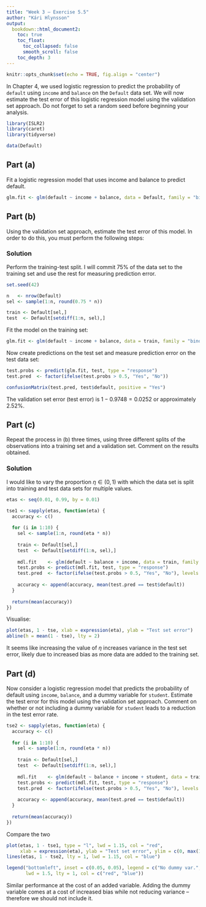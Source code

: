 ```yaml
---
title: "Week 3 — Exercise 5.5"
author: "Kári Hlynsson"
output: 
  bookdown::html_document2:
    toc: true
    toc_float:
      toc_collapsed: false    
      smooth_scroll: false
    toc_depth: 3
---
```


```r
knitr::opts_chunk$set(echo = TRUE, fig.align = "center")
```

In Chapter 4, we used logistic regression to predict the probability of `default` using `income` and `balance` on the `Default` data set. We will now estimate the test error of this logistic regression model using the validation set approach. Do not forget to set a random seed before beginning your analysis.

```r
library(ISLR2)
library(caret)
library(tidyverse)

data(Default)
```

## Part (a)
Fit a logistic regression model that uses income and balance to predict default.

```r
glm.fit <- glm(default ~ income + balance, data = Default, family = "binomial")
```

## Part (b)
Using the validation set approach, estimate the test error of this model. In order to do this, you must perform the following steps:

### Solution
Perform the training-test split. I will commit 75% of the data set to the training set and use the rest for measuring prediction error.

```r
set.seed(42)

n   <- nrow(Default)
sel <- sample(1:n, round(0.75 * n))

train <- Default[sel,]
test  <- Default[setdiff(1:n, sel),]
```

Fit the model on the training set:

```r
glm.fit <- glm(default ~ income + balance, data = train, family = "binomial")
```

Now create predictions on the test set and measure prediction error on the test data set:

```r
test.probs <- predict(glm.fit, test, type = "response")
test.pred  <- factor(ifelse(test.probs > 0.5, "Yes", "No"))

confusionMatrix(test.pred, test$default, positive = "Yes")
```

The validation set error (test error) is $1 - 0.9748 = 0.0252$ or approximately $2.52\%$.

## Part (c)
Repeat the process in (b) three times, using three different splits of the observations 
into a training set and a validation set. Comment on the results obtained.

### Solution

I would like to vary the proportion $\eta \in (0,1)$ with which the data set is split into training and test data sets for multiple values.

```r
etas <- seq(0.01, 0.99, by = 0.01)

tse1 <- sapply(etas, function(eta) {
  accuracy <- c()
  
  for (i in 1:10) {
    sel <- sample(1:n, round(eta * n))
    
    train <- Default[sel,]
    test  <- Default[setdiff(1:n, sel),]
    
    mdl.fit    <- glm(default ~ balance + income, data = train, family = "binomial")
    test.probs <- predict(mdl.fit, test, type = "response")
    test.pred  <- factor(ifelse(test.probs > 0.5, "Yes", "No"), levels = c("No", "Yes"))
    
    accuracy <- append(accuracy, mean(test.pred == test$default))
  }
    
  return(mean(accuracy))
})
```

Visualise:

```r
plot(etas, 1 - tse, xlab = expression(eta), ylab = "Test set error")
abline(h = mean(1 - tse), lty = 2)
```

It seems like increasing the value of $\eta$ increases variance in the test set error, likely due to increased bias as more data are added to the training set.

## Part (d)
Now consider a logistic regression model that predicts the probability of default using `income`, `balance`, and a dummy variable for `student`. Estimate the test error for this model using the validation set approach. Comment on whether or not including a dummy variable for `student` leads to a reduction in the test error rate.

```r
tse2 <- sapply(etas, function(eta) {
  accuracy <- c()
  
  for (i in 1:10) {
    sel <- sample(1:n, round(eta * n))
    
    train <- Default[sel,]
    test  <- Default[setdiff(1:n, sel),]
    
    mdl.fit    <- glm(default ~ balance + income + student, data = train, family = "binomial")
    test.probs <- predict(mdl.fit, test, type = "response")
    test.pred  <- factor(ifelse(test.probs > 0.5, "Yes", "No"), levels = c("No", "Yes"))
    
    accuracy <- append(accuracy, mean(test.pred == test$default))
  }
    
  return(mean(accuracy))
})
```

Compare the two

```r
plot(etas, 1 - tse1, type = "l", lwd = 1.15, col = "red",
     xlab = expression(eta), ylab = "Test set error", ylim = c(0, max(1 - tse1, 1 - tse2)))
lines(etas, 1 - tse2, lty = 1, lwd = 1.15, col = "blue")

legend("bottomleft", inset = c(0.05, 0.05), legend = c("No dummy var.", "With dummy var."),
       lwd = 1.5, lty = 1, col = c("red", "blue"))
```

Similar performance at the cost of an added variable. Adding the dummy variable comes at a cost of increased bias while not reducing variance -- therefore we should not include it.
